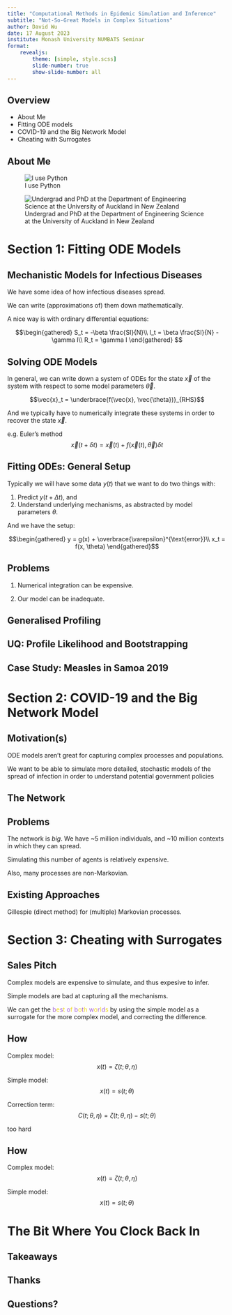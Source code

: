```yaml
---
title: "Computational Methods in Epidemic Simulation and Inference"
subtitle: "Not-So-Great Models in Complex Situations"
author: David Wu
date: 17 August 2023
institute: Monash University NUMBATS Seminar
format: 
    revealjs:
        theme: [simple, style.scss]
        slide-number: true
        show-slide-number: all
---
```


## Overview

- About Me
- Fitting ODE models
- COVID-19 and the Big Network Model
- Cheating with Surrogates

## About Me



![I use Python](img/python.jpeg)

![Undergrad and PhD at the Department of Engineering Science at the University of Auckland in New Zealand](img/uoa-v-colour2.png)  



# Section 1: Fitting ODE Models

## Mechanistic Models for Infectious Diseases

We have some idea of how infectious diseases spread.

We can write (approximations of) them down mathematically.

A nice way is with ordinary differential equations:

$$\begin{gathered}
S_t = -\beta \frac{SI}{N}\\
I_t = \beta \frac{SI}{N} - \gamma I\\
R_t = \gamma I
\end{gathered}
$$


## Solving ODE Models

In general, we can write down a system of ODEs for the state $\vec{x}$ of the system with respect to some model parameters $\vec{\theta}$.

$$\vec{x}_t = \underbrace{f(\vec{x}, \vec{\theta})}_{RHS}$$

And we typically have to numerically integrate these systems in order to recover the state $\vec{x}$.

e.g. Euler's method
$$\vec{x}(t + \delta t) = \vec{x}(t) + f(\vec{x}(t), \vec{\theta}) \delta t$$

## Fitting ODEs: General Setup

Typically we will have some data $y(t)$ that we want to do two things with:

1. Predict $y(t + \Delta t)$, and
2. Understand underlying mechanisms, as abstracted by model parameters $\theta$.

And we have the setup:

$$\begin{gathered}
y = g(x) + \overbrace{\varepsilon}^{\text{error}}\\
x_t = f(x, \theta)
\end{gathered}$$

## Problems

1. Numerical integration can be expensive.

2. Our model can be inadequate.


## Generalised Profiling


## UQ: Profile Likelihood and Bootstrapping


## Case Study: Measles in Samoa 2019



## 


# Section 2: COVID-19 and the Big Network Model

## Motivation(s)

ODE models aren't great for capturing complex processes and populations.

We want to be able to simulate more detailed, stochastic models of the spread of infection in order to understand potential government policies

## The Network



## Problems

The network is _big_. We have ~5 million individuals, and ~10 million contexts in which they can spread.

Simulating this number of agents is relatively expensive.

Also, many processes are non-Markovian.

## Existing Approaches

Gillespie (direct method) for (multiple) Markovian processes.



# Section 3: Cheating with Surrogates

## Sales Pitch

Complex models are expensive to simulate, and thus expesive to infer.

Simple models are bad at capturing all the mechanisms.

We can get the <span style="color:#a161d9">b</span><span style="color:#F0DA16">e</span><span style="color:#a161d9">s</span><span style="color:#F0DA16">t </span><span style="color:#a161d9">o</span><span style="color:#F0DA16">f </span><span style="color:#a161d9">b</span><span style="color:#F0DA16">o</span><span style="color:#a161d9">t</span><span style="color:#F0DA16">h </span><span style="color:#a161d9">w</span><span style="color:#F0DA16">o</span><span style="color:#a161d9">r</span><span style="color:#F0DA16">l</span><span style="color:#a161d9">d</span><span style="color:#F0DA16">s</span> by using the simple model as a surrogate for the more complex model, and correcting the difference.

## How

Complex model: 
$$x(t) = \zeta(t; \theta, \eta)$$

Simple model: $$x(t) = s(t; \theta)$$

Correction term: $$C(t; \theta, \eta) = \zeta(t; \theta, \eta) - s(t;\theta)$$

too hard

## How
Complex model: 
$$x(t) = \zeta(t; \theta, \eta)$$

Simple model: $$x(t) = s(t; \theta)$$

# The Bit Where You Clock Back In

## Takeaways



## Thanks



## Questions? {.standout}




